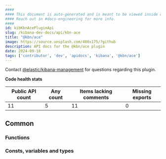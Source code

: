 ```yaml
---
####
#### This document is auto-generated and is meant to be viewed inside our experimental, new docs system.
#### Reach out in #docs-engineering for more info.
####
id: kibKbnAcePluginApi
slug: /kibana-dev-docs/api/kbn-ace
title: "@kbn/ace"
image: https://source.unsplash.com/400x175/?github
description: API docs for the @kbn/ace plugin
date: 2024-09-18
tags: ['contributor', 'dev', 'apidocs', 'kibana', '@kbn/ace']
---
```




Contact [@elastic/kibana-management](https://github.com/orgs/elastic/teams/kibana-management) for questions regarding this plugin.

**Code health stats**

| Public API count  | Any count | Items lacking comments | Missing exports |
|-------------------|-----------|------------------------|-----------------|
| 11 | 5 | 11 | 0 |

## Common

### Functions
<DocDefinitionList data={kbnAceObj.common.functions}/>

### Consts, variables and types
<DocDefinitionList data={kbnAceObj.common.misc}/>

